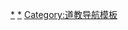 {{Navbox
|name = 四大道教名山
|title = [[四大道教名山|<span style="background:#292929;color:white;">四大道教名山</span>]]
|titlestyle = background:#292929;color:white;
|groupstyle = background:#292929;color:white;
|bodyclass = hlist

|list1 =
* [[武当山]]
* [[青城山]]
* [[龙虎山]]
* [[齐云山 (黄山山脉)|齐云山]]

}}<noinclude>

[[Category:道教名山|*]]
[[Category:中国四大|*]]
[[Category:道教导航模板]]
</noinclude>